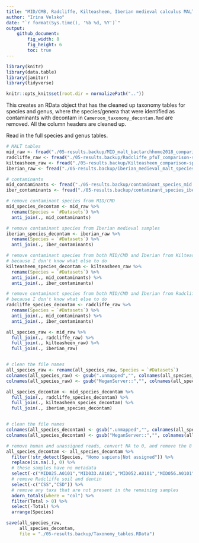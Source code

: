 ```yaml
---
title: "MID/CMB, Radcliffe, Kilteasheen, Iberian medieval calculus MALT table format clean-up"
author: "Irina Velsko"
date: "`r format(Sys.time(), '%b %d, %Y')`"
output:
    github_document:
        fig_width: 8
        fig_height: 6
        toc: true
---
```


```r
library(knitr)
library(data.table)
library(janitor)
library(tidyverse)

```

```r
knitr::opts_knit$set(root.dir = normalizePath(".."))
```

This creates an RData object that has the cleaned up taxonomy tables for species
and genus, where the species/genera that were identified as contaminants with
decontam in `Cameroon_taxonomy_decontam.Rmd` are removed. All the column headers
are cleaned up. 

Read in the full species and genus tables.
```r
# MALT tables
mid_raw <- fread("./05-results.backup/MID_malt_bactarchhomo2018_comparison-species.txt")
radcliffe_raw <- fread("./05-results.backup/Radcliffe_pfuT_comparison-species.txt")
kilteasheen_raw <- fread("./05-results.backup/Kilteasheen_comparison-species.txt")
iberian_raw <- fread("./05-results.backup/iberian_medieval_malt_species_raw.tsv")

# contaminants
mid_contaminants <- fread("./05-results.backup/contaminant_species_mid.tsv", sep = "\t")
iber_contaminants <- fread("./05-results.backup/contaminant_species_iber.tsv", sep = "\t")

```

```r
# remove contaminant species from MID/CMD
mid_species_decontam <- mid_raw %>%
  rename(Species = `#Datasets`) %>%
  anti_join(., mid_contaminants)

# remove contaminant species from Iberian medieval samples
iberian_species_decontam <- iberian_raw %>%
  rename(Species = `#Datasets`) %>%
  anti_join(., iber_contaminants)

# remove contaminant species from both MID/CMD and Iberian from Kilteasheen
# because I don't know what else to do
kilteasheen_species_decontam <- kilteasheen_raw %>%
  rename(Species = `#Datasets`) %>%
  anti_join(., mid_contaminants) %>%
  anti_join(., iber_contaminants)

# remove contaminant species from both MID/CMD and Iberian from Radcliffe
# because I don't know what else to do
radcliffe_species_decontam <- radcliffe_raw %>%
  rename(Species = `#Datasets`) %>%
  anti_join(., mid_contaminants) %>%
  anti_join(., iber_contaminants)

```

```r

all_species_raw <- mid_raw %>%
  full_join(., radcliffe_raw) %>%
  full_join(., kilteasheen_raw) %>%
  full_join(., iberian_raw)


# clean the file names
all_species_raw <- rename(all_species_raw, Species = `#Datasets`)
colnames(all_species_raw) <- gsub(".unmapped","", colnames(all_species_raw))
colnames(all_species_raw) <- gsub("MeganServer::","", colnames(all_species_raw))


```


```r
all_species_decontam <- mid_species_decontam %>%
  full_join(., radcliffe_species_decontam) %>%
  full_join(., kilteasheen_species_decontam) %>%
  full_join(., iberian_species_decontam)


# clean the file names
colnames(all_species_decontam) <- gsub(".unmapped","", colnames(all_species_decontam))
colnames(all_species_decontam) <- gsub("MeganServer::","", colnames(all_species_decontam))

# remove human and unassigned reads, convert NA to 0, and remove the 8 MID samples with no metadata
all_species_decontam <- all_species_decontam %>% 
  filter(!str_detect(Species, "Homo sapiens|Not assigned")) %>%
  replace(is.na(.), 0) %>%
  # these samples have no metadata
  select(-c("MID025.A0101","MID033.A0101","MID052.A0101","MID056.A0101","MID065.A0101","MID068.A0101","MID076.A0101","MID078.A0101")) %>%
  # remove Radcliffe soil and dentin
  select(-c("CSS","CSD")) %>%
  # remove any taxa that are not present in the remaining samples
  adorn_totals(where = "col") %>%
  filter(Total > 0) %>%
  select(-Total) %>%
  arrange(Species)


```


```r
save(all_species_raw,
     all_species_decontam,
     file = "./05-results.backup/Taxonomy_tables.RData")

```
